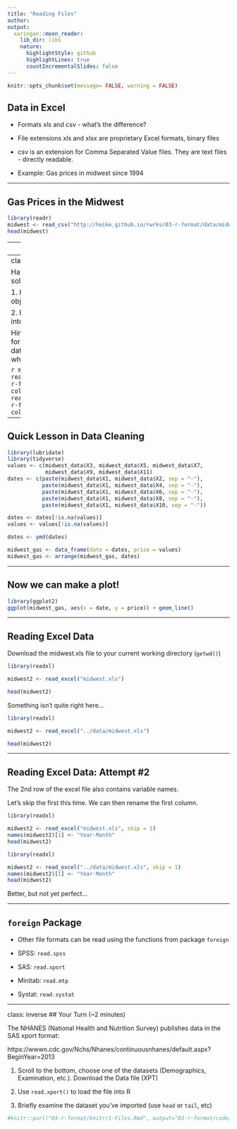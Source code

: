 ```yaml
---
title: "Reading Files"
author: 
output: 
  xaringan::moon_reader:
    lib_dir: libs
    nature:
      highlightStyle: github
      highlightLines: true
      countIncrementalSlides: false
---
```


```r
knitr::opts_chunk$set(message= FALSE, warning = FALSE)
```

## Data in Excel

- Formats xls and csv - what's the difference?

- File extensions xls and xlsx are proprietary Excel formats, binary files

- csv is an extension for Comma Separated Value files. They are text files - directly readable.

- Example: Gas prices in midwest since 1994

---

## Gas Prices in the Midwest

```r
library(readr)
midwest <- read_csv("http://heike.github.io/rwrks/03-r-format/data/midwest.csv")
head(midwest)
```


---
## `read_csv` vs. `read_*`

`read_csv` is just one way to read a file using the `readr` package: 

- `read_delim`: the most generic function. Use the `delim` argument to read a file with any type of delimiter 
- `read_tsv`: read tab separated files 
- `read_lines`: read a file into a vector that has one element per line of the file
- `read_file`: read a file into a single character element
- `read_table`: read a file separated by space

---
class: inverse
## Your Turn 

Have a look at the parameters of `read_csv` to solve the following problems:

1. Read the first two lines of the file into an object called `midwest_names`

2. Read everything EXCEPT the first two lines into an object called `midwest_data`

Hint: Visit http://heike.github.io/rwrks/03-r-format/data/midwest.csv to download the data and look at it in Excel to help figure out what the issue is. 

```r
midwest_names <- read_csv("http://heike.github.io/rwrks/03-r-format/data/midwest.csv", n_max= 2, col_names = FALSE)
midwest_data <- read_csv("http://heike.github.io/rwrks/03-r-format/data/midwest.csv", skip = 2, col_names = FALSE)
```

---

## Quick Lesson in Data Cleaning

```r
library(lubridate)
library(tidyverse)
values <- c(midwest_data$X3, midwest_data$X5, midwest_data$X7, 
            midwest_data$X9, midwest_data$X11)
dates <- c(paste(midwest_data$X1, midwest_data$X2, sep = "-"), 
           paste(midwest_data$X1, midwest_data$X4, sep = "-"),
           paste(midwest_data$X1, midwest_data$X6, sep = "-"),
           paste(midwest_data$X1, midwest_data$X8, sep = "-"),
           paste(midwest_data$X1, midwest_data$X10, sep = "-"))

dates <- dates[!is.na(values)]
values <- values[!is.na(values)]

dates <- ymd(dates)

midwest_gas <- data_frame(date = dates, price = values)
midwest_gas <- arrange(midwest_gas, dates)
```

---

## Now we can make a plot!

```r
library(ggplot2)
ggplot(midwest_gas, aes(x = date, y = price)) + geom_line()
```

---

## Reading Excel Data

Download the midwest.xls file to your current working directory (`getwd()`)

```r
library(readxl)

midwest2 <- read_excel("midwest.xls")

head(midwest2)
```

Something isn't quite right here...

```r
library(readxl)

midwest2 <- read_excel("../data/midwest.xls")

head(midwest2)
```

---

## Reading Excel Data: Attempt #2

The 2nd row of the excel file also contains variable names.

Let's skip the first this time. We can then rename the first column.

```r
library(readxl)

midwest2 <- read_excel("midwest.xls", skip = 1)
names(midwest2)[1] <- "Year-Month"
head(midwest2)
```

```r
library(readxl)

midwest2 <- read_excel("../data/midwest.xls", skip = 1)
names(midwest2)[1] <- "Year-Month"
head(midwest2)

```

Better, but not yet perfect...

---

## `foreign` Package

- Other file formats can be read using the functions from package `foreign`

- SPSS: `read.spss`

- SAS: `read.xport`

- Minitab: `read.mtp`

- Systat: `read.systat`

---
class: inverse
## Your Turn (~2 minutes) 

The NHANES (National Health and Nutrition Survey) publishes data in the SAS xport format:

https://wwwn.cdc.gov/Nchs/Nhanes/continuousnhanes/default.aspx?BeginYear=2013

1. Scroll to the bottom, choose one of the datasets (Demographics, Examination, etc.). Download the Data file (XPT)

2. Use `read.xport()` to load the file into R

3. Briefly examine the dataset you've imported (use `head` or `tail`, etc)


```r
#knitr::purl("03-r-format/knitr/1-Files.Rmd", output="03-r-format/code/1-Files.R", documentation = 0)
```